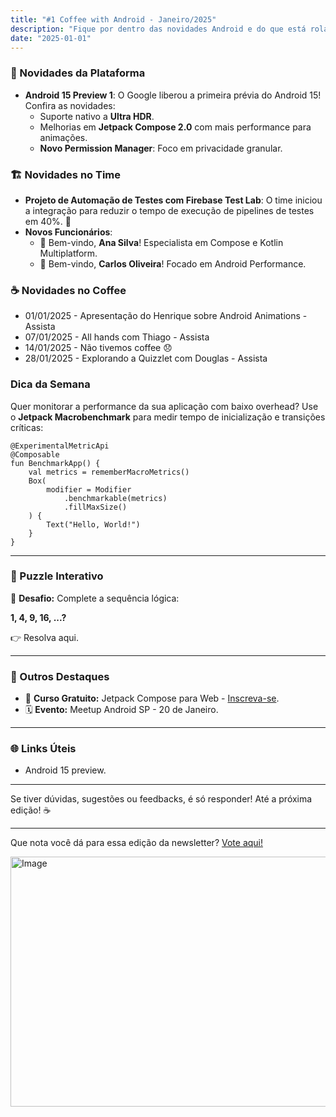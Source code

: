```yaml
---
title: "#1 Coffee with Android - Janeiro/2025"
description: "Fique por dentro das novidades Android e do que está rolando no time!"
date: "2025-01-01"
---
```


### **📢 Novidades da Plataforma**

- **Android 15 Preview 1**: O Google liberou a primeira prévia do Android 15! Confira as novidades:
    - Suporte nativo a **Ultra HDR**.
    - Melhorias em **Jetpack Compose 2.0** com mais performance para animações.
    - **Novo Permission Manager**: Foco em privacidade granular.


### **🏗️ Novidades no Time**

- **Projeto de Automação de Testes com Firebase Test Lab**: O time iniciou a integração para reduzir o tempo de execução de pipelines de testes em 40%. 🚀
- **Novos Funcionários**:
    - 🎉 Bem-vindo, **Ana Silva**! Especialista em Compose e Kotlin Multiplatform.
    - 🎉 Bem-vindo, **Carlos Oliveira**! Focado em Android Performance.


### ☕ Novidades no Coffee

- 01/01/2025 - Apresentação do Henrique sobre Android Animations - Assista
- 07/01/2025 - All hands com Thiago - Assista
- 14/01/2025 - Não tivemos coffee 😞
- 28/01/2025 - Explorando a Quizzlet com Douglas - Assista

### **Dica da Semana**

Quer monitorar a performance da sua aplicação com baixo overhead? Use o **Jetpack Macrobenchmark** para medir tempo de inicialização e transições críticas:

```
@ExperimentalMetricApi
@Composable
fun BenchmarkApp() {
    val metrics = rememberMacroMetrics()
    Box(
        modifier = Modifier
            .benchmarkable(metrics)
            .fillMaxSize()
    ) {
        Text("Hello, World!")
    }
}
```

---

### **🧩 Puzzle Interativo**

🎯 **Desafio:** Complete a sequência lógica:

**1, 4, 9, 16, ...?**

👉 Resolva aqui.

---

### **🔗 Outros Destaques**

- 📢 **Curso Gratuito:** Jetpack Compose para Web - [Inscreva-se](https://compose-web-course.com/).
- 🗓️ **Evento:** Meetup Android SP - 20 de Janeiro.

---

### 🌐 Links Úteis

- Android 15 preview.

---

Se tiver dúvidas, sugestões ou feedbacks, é só responder! Até a próxima edição! ☕

---

Que nota você dá para essa edição da newsletter? [Vote aqui!](https://docs.google.com/forms/d/e/1FAIpQLSfsQhqiwslLdTF3aWhasjYozcRdNTBB5lX3TF-jTAITSYtNZw/viewform?usp=dialog)


<Image src="/blog-post-4.jpg" width="700" height="400" alt="Image" />
